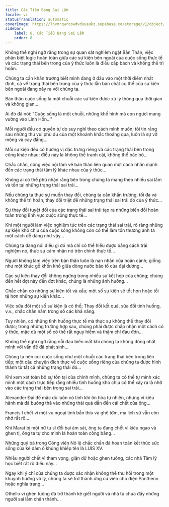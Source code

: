 ```yaml
---
title: Các Tiểu Bang Sai Lầm
locale: vi
statusTranslation: automatic
coverImage: https://lhvmrqwrcowdvduuaukz.supabase.co/storage/v1/object/public/strapi-uploads/small_cover-tratado-de-psicologia-revolucionaria.webp-5e15e1cec4e0ebebcde5d7fc7565d8fd.webp
sidebar:
    label: 8. Các Tiểu Bang Sai Lầm
    order: 8
---
```

Không thể nghi ngờ rằng trong sự quan sát nghiêm ngặt Bản Thân, việc phân biệt logic hoàn toàn giữa các sự kiện bên ngoài của cuộc sống thực tế và các trạng thái bên trong của ý thức luôn là điều cấp bách và không thể trì hoãn.

Chúng ta cần khẩn trương biết mình đang ở đâu vào một thời điểm nhất định, cả về trạng thái bên trong của ý thức lẫn bản chất cụ thể của sự kiện bên ngoài đang xảy ra với chúng ta.

Bản thân cuộc sống là một chuỗi các sự kiện được xử lý thông qua thời gian và không gian...

Ai đó đã nói: "Cuộc sống là một chuỗi, những khổ hình mà con người mang vướng vào Linh Hồn..."

Mỗi người đều có quyền tự do suy nghĩ theo cách mình muốn; tôi tin rằng sau những thú vui phù du của một khoảnh khắc thoáng qua, luôn là sự vỡ mộng và cay đắng...

Mỗi sự kiện đều có hương vị đặc trưng riêng và các trạng thái bên trong cũng khác nhau; điều này là không thể tranh cãi, không thể bác bỏ...

Chắc chắn, công việc nội tâm về bản thân liên quan một cách nhấn mạnh đến các trạng thái tâm lý khác nhau của ý thức...

Không ai có thể phủ nhận rằng bên trong chúng ta mang theo nhiều sai lầm và tồn tại những trạng thái sai trái...

Nếu chúng ta thực sự muốn thay đổi, chúng ta cần khẩn trương, tối đa và không thể trì hoãn, thay đổi triệt để những trạng thái sai trái đó của ý thức...

Sự thay đổi tuyệt đối của các trạng thái sai trái tạo ra những biến đổi hoàn toàn trong lĩnh vực cuộc sống thực tế...

Khi một người làm việc nghiêm túc trên các trạng thái sai trái, rõ ràng những sự kiện khó chịu của cuộc sống không còn có thể làm tổn thương anh ta một cách dễ dàng như vậy...

Chúng ta đang nói điều gì đó mà chỉ có thể hiểu được bằng cách trải nghiệm nó, thực sự cảm nhận nó trên chính thực tế...

Người không làm việc trên bản thân luôn là nạn nhân của hoàn cảnh; giống như một khúc gỗ khốn khổ giữa dòng nước bão tố của đại dương...

Các sự kiện thay đổi không ngừng trong nhiều sự kết hợp của chúng; chúng đến hết đợt này đến đợt khác, chúng là những ảnh hưởng...

Chắc chắn có những sự kiện tốt và xấu; một số sự kiện sẽ tốt hơn hoặc tồi tệ hơn những sự kiện khác...

Việc sửa đổi một số sự kiện là có thể; Thay đổi kết quả, sửa đổi tình huống, v.v., chắc chắn nằm trong số các khả năng.

Tuy nhiên, có những tình huống thực tế mà thực sự không thể thay đổi được; trong những trường hợp sau, chúng phải được chấp nhận một cách có ý thức, mặc dù một số có thể rất nguy hiểm và thậm chí đau đớn...

Không thể nghi ngờ rằng nỗi đau biến mất khi chúng ta không đồng nhất mình với vấn đề đã phát sinh...

Chúng ta nên coi cuộc sống như một chuỗi các trạng thái bên trong liên tiếp; một câu chuyện đích thực về cuộc sống riêng của chúng ta được hình thành từ tất cả những trạng thái đó...

Khi xem xét toàn bộ sự tồn tại của chính mình, chúng ta có thể tự mình xác minh một cách trực tiếp rằng nhiều tình huống khó chịu có thể xảy ra là nhờ vào các trạng thái bên trong sai trái...

Alexander Đại đế mặc dù luôn có tính khí ôn hòa tự nhiên, nhưng vì kiêu hãnh mà đã buông thả vào những thái quá dẫn đến cái chết của ông...

Francis I chết vì một vụ ngoại tình bẩn thỉu và ghê tởm, mà lịch sử vẫn còn nhớ rất rõ...

Khi Marat bị một nữ tu sĩ đồi bại ám sát, ông ta đang chết vì kiêu ngạo và ghen tị, ông ta tự cho mình là hoàn toàn công bằng...

Những quý bà trong Công viên Nô lệ chắc chắn đã hoàn toàn kết thúc sức sống của kẻ dâm ô khủng khiếp tên là LUIS XV.

Nhiều người chết vì tham vọng, giận dữ hoặc ghen tuông, các nhà Tâm lý học biết rất rõ điều này...

Ngay khi ý chí của chúng ta được xác nhận không thể thu hồi trong một khuynh hướng vô lý, chúng ta sẽ trở thành ứng cử viên cho điện Pantheon hoặc nghĩa trang...

Othello vì ghen tuông đã trở thành kẻ giết người và nhà tù chứa đầy những người sai lầm chân thành...


